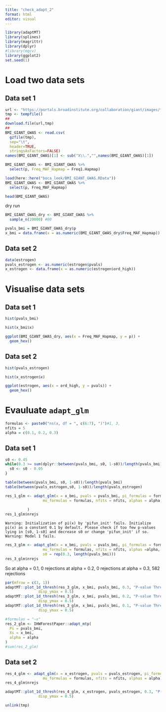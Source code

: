 ```yaml
---
title: "check_adapt_2"
format: html
editor: visual
---
```


```r
library(adaptMT)
library(splines)
library(magrittr)
library(dplyr)
#library(mgcv)
library(ggplot2)
set.seed(1)
```

# Load two data sets

## Data set 1

```r
url <- "https://portals.broadinstitute.org/collaboration/giant/images/f/f0/All_ancestries_SNP_gwas_mc_merge_nogc.tbl.uniq.gz"
tmp <- tempfile()
##
download.file(url,tmp)
##
BMI_GIANT_GWAS <- read.csv(
  gzfile(tmp),
  sep="\t",
  header=TRUE,
  stringsAsFactors=FALSE)
names(BMI_GIANT_GWAS)[1] <- sub("X\\.","",names(BMI_GIANT_GWAS)[1])

BMI_GIANT_GWAS <- BMI_GIANT_GWAS %>%
  select(p, Freq_MAF_Hapmap = Freq1.Hapmap)
```

```r
load(here::here("boca_leek/BMI_GIANT_GWAS.RData"))
BMI_GIANT_GWAS <- BMI_GIANT_GWAS %>%
  select(p, Freq_MAF_Hapmap)
```

```r
head(BMI_GIANT_GWAS)
```

dry run

```r
BMI_GIANT_GWAS_dry <- BMI_GIANT_GWAS %>%
  sample_n(20000) #00
```

```r
pvals_bmi = BMI_GIANT_GWAS_dry$p
x_bmi = data.frame(x = as.numeric(BMI_GIANT_GWAS_dry$Freq_MAF_Hapmap))
```

## Data set 2

```r
data(estrogen)
pvals_estrogen <- as.numeric(estrogen$pvals)
x_estrogen <- data.frame(x = as.numeric(estrogen$ord_high))
```

# Visualise data sets

## Data set 1

```r
hist(pvals_bmi)
```

```r
hist(x_bmi$x)
```

```r
ggplot(BMI_GIANT_GWAS_dry, aes(x = Freq_MAF_Hapmap, y = p)) +
  geom_hex()
```

## Data set 2

```r
hist(pvals_estrogen)
```

```r
hist(x_estrogen$x)
```

```r
ggplot(estrogen, aes(x = ord_high, y = pvals)) +
  geom_hex()
```

# Evauluate `adapt_glm`

```r
formulas <- paste0("ns(x, df = ", c(6:7), ")")#1, 3, 
nfits = 5
alpha = c(0.1, 0.2, 0.3)
```

## Data set 1

```r
s0 <- 0.45
while(0.3 >= sum(dplyr::between(pvals_bmi, s0, 1-s0))/length(pvals_bmi)){
  s0 <- s0 - 0.05
}

table(between(pvals_bmi, s0, 1-s0))/length(pvals_bmi)
table(between(pvals_estrogen,s0, 1-s0))/length(pvals_estrogen)
```

```r
res_1_glm <- adapt_glm(x = x_bmi, pvals = pvals_bmi, pi_formulas = formulas,
                 mu_formulas = formulas, nfits = nfits, alphas = alpha
              
          )
res_1_glm$nrejs
```

```         
Warning: Initialization of pi(x) by 'pifun_init' fails. Initialize pi(x) as a constant 0.1 by default. Please check if too few p-values lying in [s0, 1-s0] and decrease s0 or change 'pifun_init' if so. Warning: Model 1 fails.
```

```r
res_3_glm <- adapt_glm(x = x_bmi, pvals = pvals_bmi, pi_formulas = formulas,
                 mu_formulas = formulas, nfits = nfits, alphas =alpha,
                 s0 = rep(0.3, length(pvals_bmi)))
res_3_glm$nrejs
```

So at alpha = 0.1, 0 rejections at alpha = 0.2, 0 rejections at alpha = 0.3, 582 rejections

```r
par(mfrow = c(3, 1))
adaptMT::plot_1d_thresh(res_3_glm, x_bmi, pvals_bmi, 0.3, "P-value Thresholds (alpha = 0.3)",
               disp_ymax = 0.5)
adaptMT::plot_1d_thresh(res_3_glm, x_bmi, pvals_bmi, 0.2, "P-value Thresholds (alpha = 0.2)",
               disp_ymax = 0.5)
adaptMT::plot_1d_thresh(res_3_glm, x_bmi, pvals_bmi, 0.1, "P-value Thresholds (alpha = 0.1)",
               disp_ymax = 0.5)
```

```r
#formulas = "~x"
res_2_glm <- IHWForestPaper::adapt_mtp(
  Ps = pvals_bmi,
  Xs = x_bmi,
  alpha = alpha
)
#sum(res_2_glm)
```

## Data set 2

```r
res_4_glm <- adapt_glm(x = x_estrogen, pvals = pvals_estrogen, pi_formulas = formulas,
                 mu_formulas = formulas, nfits = nfits, alphas = alpha)
res_4_glm$nrejs
```

```r
adaptMT::plot_1d_thresh(res_4_glm, x_estrogen, pvals_estrogen, 0.3, "P-value Thresholds (alpha = 0.3)",
               disp_ymax = 0.5)
```

```r
unlink(tmp)
```
